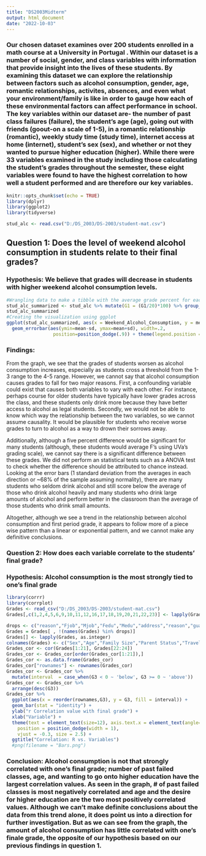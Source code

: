 ```yaml
---
title: "DS2003Midterm"
output: html_document
date: "2022-10-03"
---
```

### **Our chosen dataset examines over 200 students enrolled in a math course at a University in Portugal . Within our dataset is  a number of social, gender, and class variables with information that provide insight into the lives of these students. By examining this dataset we can explore the relationship between factors such as alcohol consumption, gender, age, romantic relationships, activites, absences, and even what your environment/family is like in order to gauge how each of these environmental factors can affect performance in school. The key variables within our dataset are- the number of past class failures (failure), the student’s age (age), going out with friends (goout-on a scale of 1-5), in a romantic relationship (romantic),  weekly study time (study time), internet access at home (internet), student’s sex (sex), and whether or not they wanted to pursue higher education (higher). While there were 33 variables examined in the study including those calculating the student’s grades throughout the semester, these eight variables were found to have the highest correlation to how well a student performed and are therefore our key variables.**

```r
knitr::opts_chunk$set(echo = TRUE)
library(dplyr)
library(ggplot2)
library(tidyverse)
```

```r
stud_alc <- read.csv("D:/DS_2003/DS-2003/student-mat.csv")
```

## **Question 1:** Does the level of weekend alcohol consumption in students relate to their final grades?

### **Hypothesis:** We believe that grades will decrease in students with higher weekend alcohol consumption levels.

```r
#Wrangling data to make a tibble with the average grade percent for each level of alcohol consumption
stud_alc_summarized <- stud_alc %>% mutate(G1 = (G1/20)*100) %>% group_by(as.factor(Walc)) %>% summarise(mean = round(mean(G1), 2), sd = sd(G1)) %>% rename('Weekend_Alcohol_Consumption' = 'as.factor(Walc)') %>% mutate(pct = '%') %>% unite(bar_label, c(mean, pct), sep = '', remove = FALSE)
stud_alc_summarized
#Creating the visualization using ggplot
ggplot(stud_alc_summarized, aes(x = Weekend_Alcohol_Consumption, y = mean, fill = 'pink')) + geom_bar(stat = 'identity', position = 'dodge') + theme_classic() + labs(title = "Average First Period Grade by Weekend Alcohol Consumption", caption = "Error bars represent +/-1 standard deviation from the average") + xlab("Weekend Alcohol Consumption") + ylab("First Period Grade (%)") +
  geom_errorbar(aes(ymin=mean-sd, ymax=mean+sd), width=.2,
                 position=position_dodge(.9)) + theme(legend.position = 'none') +geom_text(aes(label = bar_label), vjust = 10, colour = "black")
```

### **Findings:** 
From the graph, we see that the grades of students worsen as alcohol consumption increases, especially as students cross a threshold from the 1-3 range to the 4-5 range. However, we cannot say that alcohol consumption causes grades to fall for two major reasons. First, a confounding variable could exist that causes both variables to vary with each other. For instance, perhaps course for older students have typically have lower grades across the class, and these students only drink more because they have better access to alcohol as legal students. Secondly, we would not be able to know which way the relationship between the two variables, so we cannot assume causality. It would be plausible for students who receive worse grades to turn to alcohol as a way to drown their sorrows away.

Additionally, although a five percent difference would be significant for many students (although, these students would average F's using UVa's grading scale), we cannot say there is a significant difference between these grades. We did not perform an statistical tests such as a ANOVA test to check whether the difference should be attributed to chance instead. Looking at the error bars (1 standard deviation from the averages in each direction or ~68% of the sample assuming normality), there are many students who seldom drink alcohol and still score below the average of those who drink alcohol heavily and many students who drink large amounts of alcohol and perform better in the classroom than the average of those students who drink small amounts.

Altogether, although we see a trend in the relationship between alcohol consumption and first period grade, it appears to follow more of a piece wise pattern than a linear or exponential pattern, and we cannot make any definitive conclusions.

### **Question 2: How does each variable correlate to the students’ final grade?**

### **Hypothesis: Alcohol consumption is the most strongly tied to one’s final grade**

```r
library(corrr)
library(corrplot)
Grades <- read_csv("D:/DS_2003/DS-2003/student-mat.csv")
Grades[,c(1,2,4,5,6,9,10,11,12,16,17,18,19,20,21,22,23)] <- lapply(Grades[,c(1,2,4,5,6,9,10,11,12,16,17,18,19,20,21,22,23)], as.factor)

drops <- c("reason","Fjob","Mjob","Fedu","Medu","address","reason","guardian","school","paid")
Grades = Grades[ , !(names(Grades) %in% drops)]
Grades[] <- lapply(Grades, as.integer)
colnames(Grades) <- c("Sex","Age","Family Size","Parent Status","Travel Time","Study Time","Past Failed Classes","School Education Support","Family Education Support","Extra-Curs","Attended Nursery","Higher Ed","Internet","Romantic","Family Relationship","Free Time","Going Out","Workday Alc Consumption","Weekend Alc Consumption","Health","Absences","G1","G2","G3")
Grades_cor <- cor(Grades[1:21], Grades[22:24])
Grades_cor <- Grades_cor[order(Grades_cor[1:21]),]
Grades_cor <- as.data.frame(Grades_cor)
Grades_cor["rownames"] <- rownames(Grades_cor)
Grades_cor <- Grades_cor %>% 
  mutate(interval  = case_when(G3 < 0 ~ 'below', G3 >= 0 ~ 'above'))
Grades_cor <- Grades_cor %>%
  arrange(desc(G3))
Grades_cor %>%
  ggplot(aes(x = reorder(rownames,G3), y = G3, fill = interval)) + 
  geom_bar(stat = "identity") +
  ylab("r Correlation value with final grade") +
  xlab("Variable") +
  theme(text = element_text(size=12), axis.text.x = element_text(angle=50,hjust=1, size = 10),legend.position="none",axis.line = element_line(colour = "black"),panel.background = element_rect(fill = "white")) + geom_text(aes(x = rownames, y = G3, label = round(G3,3)),
    position = position_dodge(width = 1),
    vjust = -0.3, size = 2.5) +
  ggtitle("Correlation: R vs. Variables")
  #png(filename = "Bars.png")
```

### **Conclusion:** Alcohol consumption is not that strongly correlated with one's final grade; number of past failed classes, age, and wanting to go onto higher education have the largest correlation values. As seen in the graph, # of past failed classes is most negatively correlated and age and the desire for higher education are the two most positively correlated values. Although we can't make definite conclusions about the data from this trend alone, it does point us into a direction for further investigation. But as we can see from the graph, the amount of alcohol consumption has little correlated with one's finale grade, the opposite of our hypothesis based on our previous findings in question 1.
